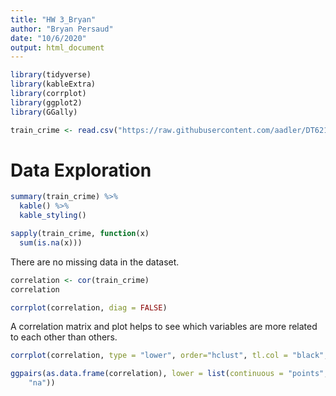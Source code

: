 ---
title: "HW 3_Bryan"
author: "Bryan Persaud"
date: "10/6/2020"
output: html_document
---

```{r}
library(tidyverse)
library(kableExtra)
library(corrplot)
library(ggplot2)
library(GGally)
```

```{r}
train_crime <- read.csv("https://raw.githubusercontent.com/aadler/DT621_Fall2020_Group2/master/HW3/data/crime-training-data_modified.csv")
```

# Data Exploration

```{r}
summary(train_crime) %>%
  kable() %>%
  kable_styling()
```

```{r}
sapply(train_crime, function(x) 
  sum(is.na(x)))
```

There are no missing data in the dataset.

```{r}
correlation <- cor(train_crime)
correlation
```

```{r}
corrplot(correlation, diag = FALSE)
```

A correlation matrix and plot helps to see which variables are more related to each other than others.

```{r}
corrplot(correlation, type = "lower", order="hclust", tl.col = "black", tl.srt = 45, method = "number")

```


```{r, fig.width=14, fig.height=12}
ggpairs(as.data.frame(correlation), lower = list(continuous = "points", combo = "facethist", discrete = "facetbar", na =
    "na"))

```

